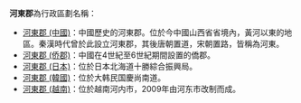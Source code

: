 '''河東郡'''為行政區劃名稱：
*[[河東郡_(中國)|河東郡 (中國)]]：中國歷史的河東郡。位於今中國山西省省境內，黃河以東的地區。秦漢時代曾於此設立河東郡，其後唐朝置道，宋朝置路，皆稱為河東。
*[[河東郡_(侨郡)|河東郡 (侨郡)]]：中國在4世紀至6世紀期間設置的僑郡。
*[[河東郡_(日本)|河東郡 (日本)]]：位於日本北海道十勝綜合振興局。
*[[河東郡_(韓國)|河東郡 (韓國)]]：位於大韩民国慶尚南道。
*[[河東郡_(越南)|河東郡 (越南)]]：位於越南河内市，2009年由河东市改制而成。

{{disambig|H|Cat=三字郡名消歧义}}
